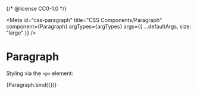 {/* @license CC0-1.0 */}



<Meta
  id="css-paragraph"
  title="CSS Components/Paragraph"
  component={Paragraph}
  argTypes={argTypes}
  args={{ ...defaultArgs, size: "large" }}
/>

# Paragraph

Styling via the `<p>` element:

<Canvas>
  <Story name="Large">{Paragraph.bind({})}</Story>
</Canvas>

<ArgsTable story="Large" />
